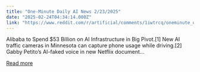 ```yaml
---
title: "One-Minute Daily AI News 2/23/2025"
date: "2025-02-24T04:34:14.000Z"
link: "https://www.reddit.com/r/artificial/comments/1iwtrcq/oneminute_daily_ai_news_2232025/"
---
```


Alibaba to Spend $53 Billion on AI Infrastructure in Big Pivot.[1]
 New AI traffic cameras in Minnesota can capture phone usage while driving.[2]
 Gabby Petito’s AI-faked voice in new Netflix document...

[Read more](https://www.reddit.com/r/artificial/comments/1iwtrcq/oneminute_daily_ai_news_2232025/)
